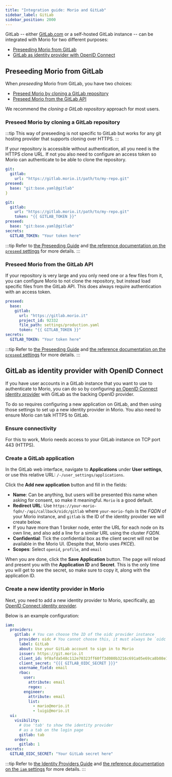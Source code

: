 ```yaml
---
title: "Integration guide: Morio and GitLab"
sidebar_label: GitLab
sidebar_position: 2000
---
```


GitLab -- either [GitLab.com](https://gitlab.com/) or a self-hosted GitLab
instance -- can be integrated with Morio for two different purposes:

- [Preseeding Morio from GitLab](#preseeding-morio-from-gitlab)
- [GitLab as identity provider with OpenID
  Connect](#gitlab-as-identity-provider-with-openid-connect)

## Preseeding Morio from GitLab

When _preseeding_ Morio from GitLab, you have two choices:

- [Preseed Morio by cloning a GitLab repository](#preseed-morio-by-cloning-a-gitlab-repository)
- [Preseed Morio from the GitLab API](#preseed-morio-from-the-gitlab-api)

We recommend the _cloning a GitLab repository_ approach for most users.

### Preseed Morio by cloning a GitLab repository

:::tip
This  way of preseeding is not specific to GitLab but works for any git hosting
provider that supports cloning over HTTPS.
:::

If your repository is accessible without authentication, all you need is the HTTPS clone URL.
If not you also need to configure an access token so Morio can authenticate to be able to clone the repository.

<Tabs>
<TabItem value="a" label="Without Authentication">

```yaml
git:
  gitlab:
    url: "https://gitlab.morio.it/path/to/my-repo.git"
preseed:
  base: "git:base.yaml@gitlab"
}
```

</TabItem>
<TabItem value="b" label="With Authentication">

```yaml
git:
  gitlab:
    url: "https://gitlab.morio.it/path/to/my-repo.git"
    token: "{{ GITLAB_TOKEN }}"
preseed:
  base: "git:base.yaml@gitlab"
secrets:
  GITLAB_TOKEN: "Your token here"
```

</TabItem>
</Tabs>

:::tip
Refer to [the Preseeding Guide](/docs/guides/settings/preseed/) and [the
reference documentation on the `preseed`
settings](/docs/reference/settings/preseed/) for more details.
:::

### Preseed Morio from the GitLab API

If your repository is very large and you only need one or a few files from it,
you can configure Morio to not clone the repository, but instead load specific
files from the GitLab API. This does always require authentication with an
access token.

```yaml
preseed:
  base: 
    gitlab:
      url: "https://gitlab.morio.it"
      project_id: 92332
      file_path: settings/production.yaml
      token: "{{ GITLAB_TOKEN }}"
secrets:
  GITLAB_TOKEN: "Your token here"
```

:::tip
Refer to [the Preseeding Guide](/docs/guides/settings/preseed/) and [the
reference documentation on the `preseed`
settings](/docs/reference/settings/preseed/) for more details.
:::

## GitLab as identity provider with OpenID Connect

If you have user accounts in a GitLab instance that you want to use to
authenticate to Morio, you can do so by configuring [an OpenID Connect identity
provider](/docs/guides/settings/idps/#openid-connect) with GitLab as the
backing OpenID provider.

To do so requires configuring a new application on GitLab, and then using those
settings to set up a new identity provider in Morio. You also need to ensure
Morio can talk HTTPS to GitLab.

### Ensure connectivity

For this to work, Morio needs access to your GitLab instance on TCP port 443
(HTTPS).

### Create a GitLab application

In the GitLab web interface, navigate to **Applications** under **User
settings**, or use this relative URL: `/-/user_settings/applications`.

Click the **Add new application** button and fill in the fields:

- **Name**: Can be anything, but users will be presented this name when asking
  for consent, so make it meaningful. `Morio` is a good default.
- **Redirect URL**: Use `https://your-morio-fqdn/-/api/callback/oidc/gitlab`
  where `your-morio-fqdn` is the _FQDN_ of your Morio instance, and `gitlab` is
  the ID of the identity provider we will create below.
- If you have more than 1 broker node, enter the URL for each node on its own
  line, and also add a line for a similar URL using the cluster _FQDN_.
- **Confidential**: Tick the confidential box as the client secret will not be
  available in the Morio UI. (Despite that, Morio uses _PKCE_).
- **Scopes**: Select `openid`, `profile`, and `email`

When you are done, click the **Save Application** button. The page will reload
and present you with the **Application ID** and **Secret**.  This is the only
time you will get to see the secret, so make sure to copy it, along with the
application ID.

### Create a new identity provider in Morio

Next, you need to add a new identity provider to Morio, specifically, [an
OpenID Connect identity provider](/docs/guides/settings/idps/#openid-connect).

Below is an example configuration:

```yaml
iam:
  providers:
    gitlab: # You can choose the ID of the oidc provider instance
      provider: oidc # You cannot choose this, it must always be `oidc`
      label: GitLab
      about: Use your GitLab account to sign in to Morio
      issuer: https://git.morio.it
      client_id: 9f8afda548c112e70323ff60ff3d080b3216c691a05e69ca8b08e146085adf27
      client_secret: "{{{ GITLAB_OIDC_SECRET }}}"
      username_field: email
      rbac:
        user:
          attribute: email
          regex: .
        engineer:
          attribute: email
          list:
            - mario@morio.it
            - luigi@morio.it
  ui:
    visibility:
      # Use 'tab' to show the identity provider
      # as a tab on the login page
      gitlab: tab
    order:
      gitlab: 1
secrets:
  GITLAB_OIDC_SECRET: "Your GitLab secret here"
```

:::tip
Refer to [the Identity Providers Guide](/docs/guides/settings/idps/#openid-connect) and [the
reference documentation on the `iam`
settings](/docs/reference/settings/iam/#iamprovidersoidc-id) for more details.
:::

